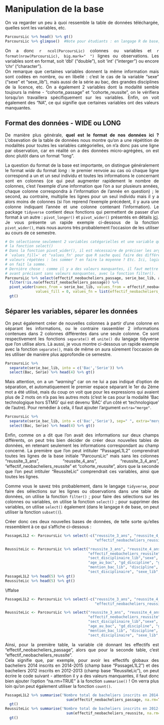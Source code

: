 
# Manipulation de la base {#c02-Manipulation-base}

<div align="justify">

On va regarder un peu à quoi ressemble la table de données téléchargée, quelles sont les variables, etc.  
```{r}
ParcoursLic %>% head() %>% gt()
ParcoursLic %>% glimpse()  #Note pour étudiants : en langage R de base, fonction équivalente 'str()'
```

On a donc `r ncol(ParcoursLic)` colonnes ou variables et `r format(nrow(ParcoursLic), big.mark=" ")` lignes ou observations. Les variables sont en format, soit 'dbl' ("double"), soit 'int' ("interger") ou encore 'chr' ("character").  
On remarque que certaines variables donnent la même information mais sont codées en nombre, ou en libellé : c'est le cas de la variable "sexe" ("sexe" et "sexe_lib"), mais aussi de la série au bac, des grandes disciplines de la licence, etc. On a également 2 variables dont la modalité semble toujours la même - "cohorte_passage" et "cohorte_reussite", on le vérifiera lorsqu'on travaillera spécifiquement sur les variables. Enfin, on voit également des "NA", ce qui signifie que certaines variables ont des valeurs manquantes.  
  
  
## Format des données - WIDE ou LONG
De manière plus générale, **quel est le format de nos données ici ?** L'obsevation de la table de données nous montre qu'on a une répétition de modalités pour toutes les variables catégorielles, on n'a donc pas une ligne par observation, car en réalité on a des données micro-agrégées, on est donc plutôt dans un format "long".  

La question du format de la base est importante, on distingue généralement le format *wide* du format *long* : le premier renvoie au cas où chaque ligne correspond a un et un seul individu et toutes les informations le concernant sont en colonnes (ce qui peut augmenter rapidement le nombre de colonnes, c'est l'exemple d'une information que l'on a sur plusieurs années, chaque colonne correspondra à l'information de l'année en question) ; le second, au contraire, multiplie les lignes pour un seul individu mais il y a alors moins de colonnes (si l'on reprend l'exemple précédent, il y aura une colonne indiquant l'année et une colonne contenant l'information). Le package `tidyverse` contient deux fonctions qui permettent de passer d'un format à un autre : `pivot_longer()` et `pivot_wider()` présentés en détails <a href="https://tidyr.tidyverse.org/articles/pivot.html" target="_blank">ici</a>. Je vous présente un rapide exemple ci-dessous de la fonction `pivot_wider()`, mais nous aurons très probablement l'occasion de les utiliser au cours de ce semestre. 
```{r}
# On sélectionne seulement 2 variables catégorielles et une variable quanti avec
# la fonction select()
# Dans la fonction pivot_wider(), il est nécessaire de préciser les arguments 
# `values_fill=' et "values_fn' pour que R sache quoi faire des différentes
# valeurs répétées : les sommer ? en faire la moyenne ? Etc. Ici, logiquement, 
# on fait la somme.
# Dernière chose : comme il y a des valeurs manquantes, il faut mettre un filtre
# avant précisant sans valeurs manquantes, avec la fonction filter().
ParcoursLic %>% select(effectif_neobacheliers_passage, serie_bac_lib, age_au_bac_lib) %>%
  filter(!is.na(effectif_neobacheliers_passage)) %>%
  pivot_wider(names_from = serie_bac_lib, values_from = effectif_neobacheliers_passage,
              values_fill = 0, values_fn = list(effectif_neobacheliers_passage=sum)) %>%
  gt()
```
  
  
## Séparer les variables, séparer les données
On peut également créer de nouvelles colonnes à partir d'une colonne en séparant les informations, ou le contraire rassembler 2 informations contenues dans 2 colonnes différentes dans une seule colonne. Ce sont respectivement les fonctions `separate()` et `unite()` du langage tidyverse que l'on utilise alors. Là aussi, je vous montre ci-dessous un rapide exemple avec la fonction  `separate()`, mais de même on aura sûrement l'occasion de les utiliser de manière plus approfondie ce semestre.
```{r}
ParcoursLic %>% 
  separate(serie_bac_lib, into = c('Bac','Serie')) %>% 
  select(Bac, Serie) %>% head(4) %>% gt()
```
Mais attention, on a un *"warning"* car on ne lui a pas indiqué d'option de séparation, et automatiquement le premier espace séparant le 1er du 2ème mot a été utilisé, mais du coup on voit que pour les expressions qui avaient plus de 2 mots on n'a pas les autres mots (c'est le cas pour la modalité 'Bac technologique hors STMG' qui est devenu 'BAC' d'un côté et 'technologique' de l'autre). Pour remédier à cela, il faut ajouter l'argument `extra="merge"`.
```{r}
ParcoursLic %>% 
  separate(serie_bac_lib, into = c('Bac','Serie'), sep=" ", extra="merge") %>% 
  select(Bac, Serie) %>% head(4) %>% gt()
```
  
  
  
Enfin, comme on a dit que l'on avait des informations sur deux champs différents, on peut très bien décider de créer deux nouvelles tables de données, en retenant seulement les informations correspondant au champ concerné. La première que l'on peut intituler "PassageL1L2" comprendrait toutes les lignes de la base initiale "ParcoursLic" mais sans les colonnes "reussite_3_ans", "reussite_4_ans", "reussite_3_4_ans", "effectif_neobacheliers_reussite" et "cohorte_reussite", alors que la seconde que l'on peut intituler "ReussiteLic" comprendrait ces variables, ainsi que toutes les lignes.   

Comme vous le savez très probablement, dans le langage `tidyverse`, pour faire des sélections sur les lignes ou observations dans une table de données, on utilise la fonction `filter()` ; pour faire des sélections sur les colonnes ou variables, on utilise la fonction `select()`  ; pour supprimer des variables, on utilise `select()` également (dans le langage `R` de base, on peut utiliser la fonction `subset()`).    


Créer donc ces deux nouvelles bases de données, de telle sorte qu'elles ressemblent à ce qui s'affiche ci-dessous :  
```{r echo=FALSE}
PassageL1L2 <- ParcoursLic %>% select(-c("reussite_3_ans", "reussite_4_ans", "reussite_3_4_ans",
                                         "effectif_neobacheliers_reussite", "cohorte_reussite"))

ReussiteLic <- ParcoursLic %>% select("reussite_3_ans", "reussite_4_ans", "reussite_3_4_ans",
                                      "effectif_neobacheliers_reussite", "cohorte_reussite",
                                      "sect_disciplinaire_lib","sexe", "age_au_bac_lib", "serie_bac_lib",
                                      "age_au_bac", "gd_discipline", "gd_discipline_lib",
                                      "mention_bac_lib", "discipline", "discipline_lib",   
                                      "sect_disciplinaire", "sexe_lib", "mention_bac", "serie_bac")
PassageL1L2 %>% head(5) %>% gt()
ReussiteLic %>% head(5) %>% gt()
```

\iffalse
<div class="solution-exo">
```{r eval=FALSE}
PassageL1L2 <- ParcoursLic %>% select(-c("reussite_3_ans", "reussite_4_ans", "reussite_3_4_ans",
                                         "effectif_neobacheliers_reussite", "cohorte_reussite"))

ReussiteLic <- ParcoursLic %>% select("reussite_3_ans", "reussite_4_ans", "reussite_3_4_ans",
                                      "effectif_neobacheliers_reussite", "cohorte_reussite",
                                      "sect_disciplinaire_lib","sexe", "age_au_bac_lib", "serie_bac_lib",
                                      "age_au_bac", "gd_discipline", "gd_discipline_lib",
                                      "mention_bac_lib", "discipline", "discipline_lib",   
                                      "sect_disciplinaire", "sexe_lib", "mention_bac", "serie_bac")
```
</div>
\fi
  
  
Ainsi, pour la première table, la variable clé donnant les effectifs est "effectif_neobacheliers_passage", alors que pour la seconde table, c'est "effectif_neobacheliers_reussite".  
Cela signifie que, par exemple, pour avoir les effectifs globaux des bacheliers 2014 inscrits en 2014-2015 (champ base "PassageL1L2") et des bacheliers 2012 inscrits en 2012-2013 (champ base "ReussiteLic"), on peut écrire le code suivant - attention il y a des valeurs manquantes, il faut donc bien ajouter l'option "na.rm=TRUE" à la fonction `summarise()` ! On verra plus loin qu'on peut également utiliser la fonction `count()`.
```{r message=FALSE, warning=FALSE}
PassageL1L2 %>% summarise('Nombre total de bacheliers inscrits en 2014-2015 en licence' = 
                            sum(effectif_neobacheliers_passage, na.rm=TRUE)) %>%  
  gt()
ReussiteLic %>% summarise('Nombre total de bacheliers inscrits en 2012-2013 en licence' =
                            sum(effectif_neobacheliers_reussite, na.rm=TRUE)) %>%
  gt()
```
  
